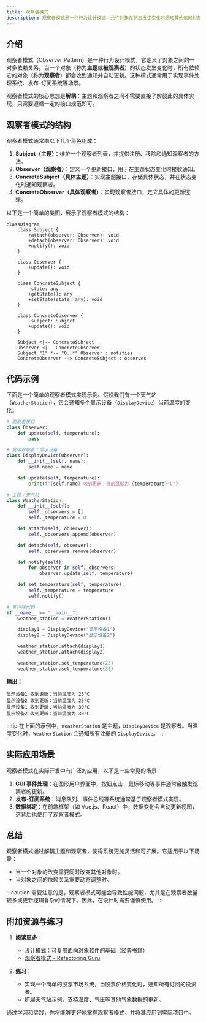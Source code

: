 ```yaml
---
title: 观察者模式
description: 观察者模式是一种行为设计模式，允许对象在状态发生变化时通知其他依赖对象。本文将通过清晰的解释、代码示例和实际案例，帮助初学者理解并掌握观察者模式。
---
```


## 介绍

观察者模式（Observer Pattern）是一种行为设计模式，它定义了对象之间的一对多依赖关系。当一个对象（称为**主题**或**被观察者**）的状态发生变化时，所有依赖它的对象（称为**观察者**）都会收到通知并自动更新。这种模式通常用于实现事件处理系统、发布-订阅系统等场景。

观察者模式的核心思想是**解耦**：主题和观察者之间不需要直接了解彼此的具体实现，只需要遵循一定的接口规范即可。

## 观察者模式的结构

观察者模式通常由以下几个角色组成：

1. **Subject（主题）**：维护一个观察者列表，并提供注册、移除和通知观察者的方法。
2. **Observer（观察者）**：定义一个更新接口，用于在主题状态变化时接收通知。
3. **ConcreteSubject（具体主题）**：实现主题接口，存储具体状态，并在状态变化时通知观察者。
4. **ConcreteObserver（具体观察者）**：实现观察者接口，定义具体的更新逻辑。

以下是一个简单的类图，展示了观察者模式的结构：

```mermaid
classDiagram
    class Subject {
        +attach(observer: Observer): void
        +detach(observer: Observer): void
        +notify(): void
    }

    class Observer {
        +update(): void
    }

    class ConcreteSubject {
        -state: any
        +getState(): any
        +setState(state: any): void
    }

    class ConcreteObserver {
        -subject: Subject
        +update(): void
    }

    Subject <|-- ConcreteSubject
    Observer <|-- ConcreteObserver
    Subject "1" *-- "0..*" Observer : notifies
    ConcreteObserver --> ConcreteSubject : observes
```

## 代码示例

下面是一个简单的观察者模式实现示例。假设我们有一个天气站（`WeatherStation`），它会通知多个显示设备（`DisplayDevice`）当前温度的变化。

```python
# 观察者接口
class Observer:
    def update(self, temperature):
        pass

# 具体观察者：显示设备
class DisplayDevice(Observer):
    def __init__(self, name):
        self.name = name

    def update(self, temperature):
        print(f"{self.name} 收到更新：当前温度为 {temperature}°C")

# 主题：天气站
class WeatherStation:
    def __init__(self):
        self._observers = []
        self._temperature = 0

    def attach(self, observer):
        self._observers.append(observer)

    def detach(self, observer):
        self._observers.remove(observer)

    def notify(self):
        for observer in self._observers:
            observer.update(self._temperature)

    def set_temperature(self, temperature):
        self._temperature = temperature
        self.notify()

# 客户端代码
if __name__ == "__main__":
    weather_station = WeatherStation()

    display1 = DisplayDevice("显示设备1")
    display2 = DisplayDevice("显示设备2")

    weather_station.attach(display1)
    weather_station.attach(display2)

    weather_station.set_temperature(25)
    weather_station.set_temperature(30)
```

**输出：**
```
显示设备1 收到更新：当前温度为 25°C
显示设备2 收到更新：当前温度为 25°C
显示设备1 收到更新：当前温度为 30°C
显示设备2 收到更新：当前温度为 30°C
```

:::tip
在上面的示例中，`WeatherStation` 是主题，`DisplayDevice` 是观察者。当温度变化时，`WeatherStation` 会通知所有注册的 `DisplayDevice`。
:::

## 实际应用场景

观察者模式在实际开发中有广泛的应用，以下是一些常见的场景：

1. **GUI 事件处理**：在图形用户界面中，按钮点击、鼠标移动等事件通常会触发观察者的更新。
2. **发布-订阅系统**：消息队列、事件总线等系统通常基于观察者模式实现。
3. **数据绑定**：在前端框架（如 Vue.js、React）中，数据变化会自动更新视图，这背后也使用了观察者模式。

## 总结

观察者模式通过解耦主题和观察者，使得系统更加灵活和可扩展。它适用于以下场景：
- 当一个对象的改变需要同时改变其他对象时。
- 当对象之间的依赖关系需要动态调整时。

:::caution
需要注意的是，观察者模式可能会导致性能问题，尤其是在观察者数量较多或更新逻辑复杂的情况下。因此，在设计时需要谨慎使用。
:::

## 附加资源与练习

1. **阅读更多**：
   - [设计模式：可复用面向对象软件的基础](https://www.amazon.com/Design-Patterns-Elements-Reusable-Object-Oriented/dp/0201633612)（经典书籍）
   - [观察者模式 - Refactoring Guru](https://refactoring.guru/design-patterns/observer)

2. **练习**：
   - 实现一个简单的股票市场系统，当股票价格变化时，通知所有订阅的投资者。
   - 扩展天气站示例，支持湿度、气压等其他气象数据的更新。

通过学习和实践，你将能够更好地掌握观察者模式，并将其应用到实际项目中。